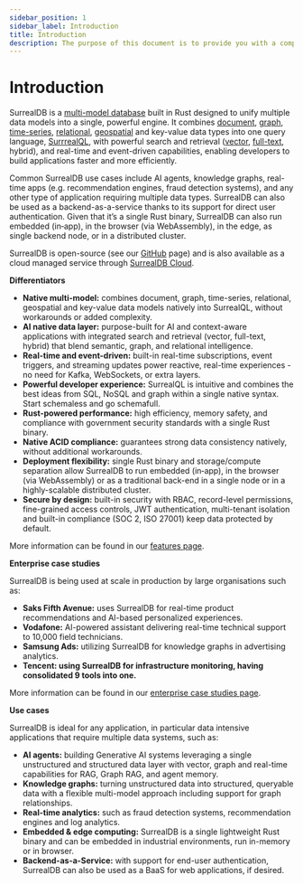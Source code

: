 ```yaml
---
sidebar_position: 1
sidebar_label: Introduction
title: Introduction
description: The purpose of this document is to provide you with a comprehensive understanding of SurrealDB. Whether you are a beginner getting started with SurrealDB or an experienced user looking for specific information, this overview will serve as a valuable resource.
---
```


# Introduction

SurrealDB is a [multi-model database](https://surrealdb.com/blog/what-are-multi-model-databases) built in Rust designed to unify multiple data models into a single, powerful engine. It combines [document](https://surrealdb.com/docs/surrealdb/models/document), [graph](https://surrealdb.com/docs/surrealdb/models/graph), [time-series](https://surrealdb.com/docs/surrealdb/models/time-series), [relational](https://surrealdb.com/docs/tutorials/define-a-schema), [geospatial](https://surrealdb.com/docs/surrealdb/models/geospatial) and key-value data types into one query language, [SurrrealQL](https://surrealdb.com/docs/surrealql), with powerful search and retrieval ([vector](https://surrealdb.com/docs/surrealdb/models/vector), [full-text](https://surrealdb.com/docs/surrealdb/models/full-text-search), hybrid), and real-time and event-driven capabilities, enabling developers to build applications faster and more efficiently.

Common SurrealDB use cases include AI agents, knowledge graphs, real-time apps (e.g. recommendation engines, fraud detection systems), and any other type of application requiring multiple data types. SurrealDB can also be used as a backend-as-a-service thanks to its support for direct user authentication. Given that it’s a single Rust binary, SurrealDB can also run embedded (in‐app), in the browser (via WebAssembly), in the edge, as single backend node, or in a distributed cluster.

SurrealDB is open-source (see our [GitHub](https://github.com/surrealdb/surrealdb) page) and is also available as a cloud managed service through [SurrealDB Cloud](https://surrealdb.com/cloud).

**Differentiators**
- **Native multi-model:** combines document, graph, time-series, relational, geospatial and key-value data models natively into SurrealQL, without workarounds or added complexity.
- **AI native data layer:** purpose-built for AI and context-aware applications with integrated search and retrieval (vector, full-text, hybrid) that blend semantic, graph, and relational intelligence.
- **Real-time and event-driven:** built-in real-time subscriptions, event triggers, and streaming updates power reactive, real-time experiences - no need for Kafka, WebSockets, or extra layers.
- **Powerful developer experience:** SurrealQL is intuitive and combines the best ideas from SQL, NoSQL and graph within a single native syntax. Start schemaless and go schemafull.
- **Rust-powered performance:** high efficiency, memory safety, and compliance with government security standards with a single Rust binary.
- **Native ACID compliance:** guarantees strong data consistency natively, without additional workarounds.
- **Deployment flexibility:** single Rust binary and storage/compute separation allow SurrealDB to run embedded (in‐app), in the browser (via WebAssembly) or as a traditional back-end in a single node or in a highly-scalable distributed cluster.
- **Secure by design:** built-in security with RBAC, record-level permissions, fine-grained access controls, JWT authentication, multi-tenant isolation and built-in compliance (SOC 2, ISO 27001) keep data protected by default.

More information can be found in our [features page](https://surrealdb.com/features).

**Enterprise case studies**

SurrealDB is being used at scale in production by large organisations such as:

- **Saks Fifth Avenue:** uses SurrealDB for real-time product recommendations and AI-based personalized experiences.
- **Vodafone:** AI-powered assistant delivering real-time technical support to 10,000 field technicians.
- **Samsung Ads:** utilizing SurrealDB for knowledge graphs in advertising analytics.
- **Tencent: using SurrealDB for infrastructure monitoring, having consolidated 9 tools into one.**

More information can be found in our [enterprise case studies page](https://surrealdb.com/casestudies).

**Use cases**

SurrealDB is ideal for any application, in particular data intensive applications that require multiple data systems, such as:

- **AI agents:** building Generative AI systems leveraging a single unstructured and structured data layer with vector, graph and real-time capabilities for RAG, Graph RAG, and agent memory.
- **Knowledge graphs:** turning unstructured data into structured, queryable data with a flexible multi-model approach including support for graph relationships.
- **Real-time analytics:** such as fraud detection systems, recommendation engines and log analytics.
- **Embedded & edge computing:** SurrealDB is a single lightweight Rust binary and can be embedded in industrial environments, run in-memory or in browser.
- **Backend-as-a-Service:** with support for end-user authentication, SurrealDB can also be used as a BaaS for web applications, if desired.
